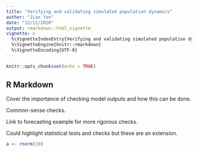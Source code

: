 ---
title: "Verifying and validating simulated population dynamics"
author: "Jian Yen"
date: "12/11/2020"
output: rmarkdown::html_vignette
vignette: >
  %\VignetteIndexEntry{Verifying and validating simulated population dynamics}
  %\VignetteEngine{knitr::rmarkdown}
  %\VignetteEncoding{UTF-8}
---

```{r setup, include=FALSE}
knitr::opts_chunk$set(echo = TRUE)
```

## R Markdown

Cover the importance of checking model outputs and how this can be done.

Common-sense checks.

Link to forecasting example for more rigorous checks.

Could highlight statistical tests and checks but these are an extension.

```{r}
a <- rnorm(10)
```
